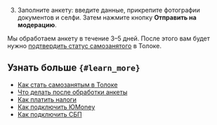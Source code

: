 3. Заполните анкету: введите данные, прикрепите фотографии документов и селфи. Затем нажмите кнопку **Отправить на модерацию**.

Мы обработаем анкету в течение 3–5 дней. После этого вам будет нужно [подтвердить статус самозанятого](../accept-status) в Толоке.

## Узнать больше `{#learn_more}`

- [Как стать самозанятым в Толоке](../about)
- [Что делать после обработки анкеты](../accept-status)
- [Как платить налоги](../pay-taxes)
- [Как подключить ЮMonеy](../../pay/yoomoney)
- [Как подключить СБП](../../pay/sbp)
